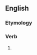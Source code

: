 ==English==

===Etymology===
{{suffix|en|execute|eth}}

===Verb===
{{head|en|verb form}}

# {{lb|en|archaic}} {{en-third-person singular of|execute}}